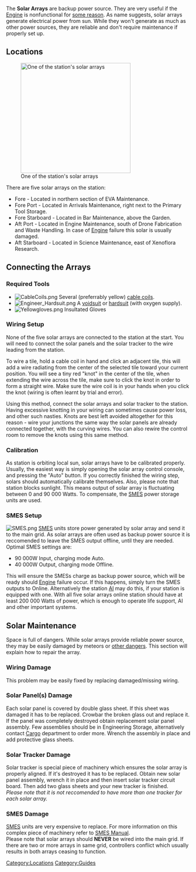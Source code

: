 The '''Solar Arrays''' are backup power source. They are very useful if the [[Supermatter_Engine|Engine]] is nonfunctional for [[Traitor|some reason]]. As name suggests, solar arrays generate electrical power from sun. While they won't generate as much as other power sources, they are reliable and don't require maintenance if properly set up.

== Locations ==
[[File:300px-Solars.png|thumb|300px|One of the station's solar arrays]]

There are five solar arrays on the station:
* Fore - Located in northern section of EVA Maintenance.
* Fore Port - Located in Arrivals Maintenance, right next to the Primary Tool Storage.
* Fore Starboard - Located in Bar Maintenance, above the Garden.
* Aft Port - Located in Engine Maintenance, south of Drone Fabrication and Waste Handling. In case of [[Engine]] failure this solar is usually damaged.
* Aft Starboard - Located in Science Maintenance, east of Xenoflora Research.

== Connecting the Arrays ==
=== Required Tools ===
* [[File:CableCoils.png]] Several (preferrably yellow) [[Cable Coils|cable coils]].
* [[File:Engineer_Hardsuit.png]] A [[voidsuit]] or [[voidsuit|hardsuit]] (with oxygen supply).
* [[File:Yellowgloves.png]] Insultated Gloves

=== Wiring Setup ===
None of the five solar arrays are connected to the station at the start. You will need to connect the solar panels and the solar tracker to the wire leading from the station. 

To wire a tile, hold a cable coil in hand and click an adjacent tile, this will add a wire radiating from the center of the selected tile toward your current position. You will see a tiny red "knot" in the center of the tile, when extending the wire across the tile, make sure to click the knot in order to form a straight wire. Make sure the wire coil is in your hands when you click the knot (wiring is often learnt by trial and error). 

Using this method, connect the solar arrays and solar tracker to the station. Having excessive knotting in your wiring can sometimes cause power loss, and other such nasties. Knots are best left avoided altogether for this reason - wire your junctions the same way the solar panels are already connected together, with the curving wires. You can also rewire the control room to remove the knots using this same method.

=== Calibration ===
As station is orbiting local sun, solar arrays have to be calibrated properly. Usually, the easiest way is simply opening the solar array control console, and pressing the "Auto" button. If you correctly finished the wiring step, solars should automatically calibrate themselves. Also, please note that station blocks sunlight. This means output of solar array is fluctuating between 0 and 90 000 Watts. To compensate, the [[SMES]] power storage units are used.

=== SMES Setup ===
[[File:SMES.png]] [[SMES]] units store power generated by solar array and send it to the main grid. As solar arrays are often used as backup power source it is reccomended to leave the SMES output offline, until they are needed. Optimal SMES settings are:
* 90 000W Input, charging mode Auto.
* 40 000W Output, charging mode Offline.

This will ensure the SMESs charge as backup power source, which will be ready should [[Engine]] failure occur. If this happens, simply turn the SMES outputs to Online. Alternatively the station [[AI]] may do this, if your station is equipped with one. With all five solar arrays online station should have at least 200 000 Watts of power, which is enough to operate life support, AI and other important systems.

== Solar Maintenance ==
Space is full of dangers. While solar arrays provide reliable power source, they may be easily damaged by meteors or [[Traitor|other dangers]]. This section will explain how to repair the array.

=== Wiring Damage ===
This problem may be easily fixed by replacing damaged/missing wiring.

=== Solar Panel(s) Damage ===
Each solar panel is covered by double glass sheet. If this sheet was damaged it has to be replaced. Crowbar the broken glass out and replace it. If the panel was completely destroyed obtain replacement solar panel assembly. Few assemblies should be in Engineering Storage, alternatively contact [[Cargo]] department to order more. Wrench the assembly in place and add protective glass sheets.

=== Solar Tracker Damage ===
Solar tracker is special piece of machinery which ensures the solar array is properly aligned. If it's destroyed it has to be replaced. Obtain new solar panel assembly, wrench it in place and then insert solar tracker circuit board. Then add two glass sheets and your new tracker is finished.<br>
''Please note that it is not reccomended to have more than one tracker for each solar array.''

=== SMES Damage ===
[[SMES]] units are very expensive to replace. For more information on this complex piece of machinery refer to [[SMES_Manual|SMES Manual]].<br>
Please note that solar arrays should '''NEVER''' be wired into the main grid. If there are two or more arrays in same grid, controllers conflict which usually results in both arrays ceasing to function.

[[Category:Locations]] [[Category:Guides]]
{{Gameplay guides}}